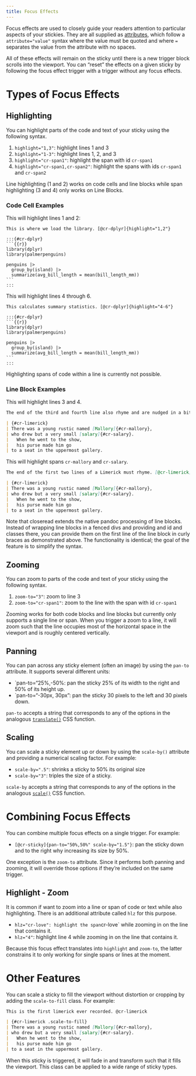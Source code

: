 ```yaml
---
title: Focus Effects
---
```


Focus effects are used to closely guide your readers attention to particular aspects of your stickies. They are all supplied as [attributes](https://quarto.org/docs/authoring/markdown-basics.html#ordering-of-attributes), which follow a `attribute="value"` syntax where the value must be quoted and where `=` separates the value from the attribute with no spaces.

All of these effects will remain on the sticky until there is a new trigger block scrolls into the viewport. You can "reset" the effects on a given sticky by following the focus effect trigger with a trigger without any focus effects.

# Types of Focus Effects

## Highlighting {#highlighting}

You can highlight parts of the code and text of your sticky using the following syntax.

1. `highlight="1,3"`: highlight lines 1 and 3
2. `highlight="1-3"`: highlight lines 1, 2, and 3
3. `highlight="cr-span1"`: highlight the span with id `cr-span1`
4. `highlight="cr-span1,cr-span2"`: highlight the spans with ids `cr-span1` and `cr-span2`

Line highlighting (1 and 2) works on code cells and line blocks while span highlighting (3 and 4) only works on Line Blocks.

### Code Cell Examples

This will highlight lines 1 and 2:

````qmd
This is where we load the library. [@cr-dplyr]{highlight="1,2"}

:::{#cr-dplyr}
```{{r}}
library(dplyr)
library(palmerpenguins)

penguins |>
  group_by(island) |>
  summarize(avg_bill_length = mean(bill_length_mm))
```
:::
````

This will highlight lines 4 through 6.

````qmd
This calculates summary statistics. [@cr-dplyr]{highlight="4-6"}

:::{#cr-dplyr}
```{{r}}
library(dplyr)
library(palmerpenguins)

penguins |>
  group_by(island) |>
  summarize(avg_bill_length = mean(bill_length_mm))
```
:::
````

Highlighting spans of code within a line is currently not possible.


### Line Block Examples

This will highlight lines 3 and 4.

````markdown
The end of the third and fourth line also rhyme and are nudged in a bit. [@cr-limerick]{highlight="3-4"}

| {#cr-limerick}
| There was a young rustic named [Mallory]{#cr-mallory},
| who drew but a very small [salary]{#cr-salary}.
|   When he went to the show,
|   his purse made him go
| to a seat in the uppermost gallery.
````

This will highlight spans `cr-mallory` and `cr-salary`.

````markdown
The end of the first two lines of a Limerick must rhyme. [@cr-limerick]{highlight="cr-mallory,cr-salary"}

| {#cr-limerick}
| There was a young rustic named [Mallory]{#cr-mallory},
| who drew but a very small [salary]{#cr-salary}.
|   When he went to the show,
|   his purse made him go
| to a seat in the uppermost gallery.
````

Note that closeread extends the native pandoc processing of line blocks. Instead of wrapping line blocks in a fenced divs and providing and id and classes there, you can provide them on the first line of the line block in curly braces as demonstrated above. The functionality is identical; the goal of the feature is to simplify the syntax.


## Zooming

You can zoom to parts of the code and text of your sticky using the following syntax.

1. `zoom-to="3"`: zoom to line 3
2. `zoom-to="cr-span1"`: zoom to the line with the span with id `cr-span1`

Zooming works for both code blocks and line blocks but currently only supports a single line or span. When you trigger a zoom to a line, it will zoom such that the line occupies most of the horizontal space in the viewport and is roughly centered vertically.


## Panning

You can pan across any sticky element (often an image) by using the `pan-to` attribute. It supports several different units:

- `pan-to="25%,-50%: pan the sticky 25% of its width to the right and 50% of its height up.
- `pan-to="-30px, 30px": pan the sticky 30 pixels to the left and 30 pixels down.

`pan-to` accepts a string that corresponds to any of the options in the analogous [`translate()`](https://developer.mozilla.org/en-US/docs/Web/CSS/transform-function/translate) CSS function.

## Scaling

You can scale a sticky element up or down by using the `scale-by()` attribute and providing a numerical scaling factor. For example:

- `scale-by=".5"`: shrinks a sticky to 50% its original size
- `scale-by="3"`: triples the size of a sticky.

`scale-by` accepts a string that corresponds to any of the options in the analogous [`scale()`](https://developer.mozilla.org/en-US/docs/Web/CSS/transform-function/scale) CSS function.

# Combining Focus Effects

You can combine multiple focus effects on a single trigger. For example:

- `[@cr-sticky]{pan-to="50%,50%" scale-by="1.5"}`: pan the sticky down and to the right why increasing its size by 50%.

One exception is the `zoom-to` attribute. Since it performs both panning and zooming, it will override those options if they're included on the same trigger.

## Highlight - Zoom

It is common if want to zoom into a line or span of code or text while also highlighting. There is an additional attribute called `hlz` for this purpose.

- `hlz="cr-love": highlight the span `cr-love` while zooming in on the line that contains it.
- `hlz="4"`: highlight line 4 while zooming in on the line that contains it.

Because this focus effect translates into `highlight` and `zoom-to`, the latter constrains it to only working for single spans or lines at the moment.

# Other Features

You can scale a sticky to fill the viewport without distortion or cropping by adding the `scale-to-fill` class. For example:

````markdown
This is the first limerick ever recorded. @cr-limerick

| {#cr-limerick .scale-to-fill}
| There was a young rustic named [Mallory]{#cr-mallory},
| who drew but a very small [salary]{#cr-salary}.
|   When he went to the show,
|   his purse made him go
| to a seat in the uppermost gallery.
````

When this sticky is triggered, it will fade in and transform such that it fills the viewport. This class can be applied to a wide range of sticky types.
